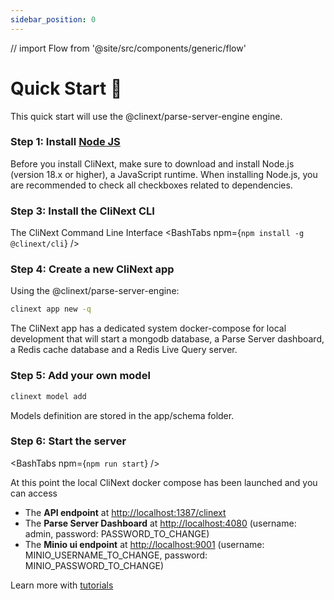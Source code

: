 ```yaml
---
sidebar_position: 0
---
```


// import Flow from '@site/src/components/generic/flow'

# Quick Start 🚀

This quick start will use the @clinext/parse-server-engine engine.

### Step 1: Install [Node JS](https://nodejs.org/en/download/)
Before you install CliNext, make sure to download and install Node.js (version 18.x or higher), a JavaScript runtime.
When installing Node.js, you are recommended to check all checkboxes related to dependencies.


### Step 3: Install the CliNext CLI
The CliNext Command Line Interface 
<BashTabs npm={`npm install -g @clinext/cli`} />

### Step 4: Create a new CliNext app 
Using the @clinext/parse-server-engine:
```bash
clinext app new -q
```
The CliNext app has a dedicated system docker-compose for local development that will start a mongodb database, a Parse Server dashboard, a Redis cache database and a Redis Live Query server.

### Step 5: Add your own model
```bash
clinext model add
```

Models definition are stored in the app/schema folder.

### Step 6: Start the server
<BashTabs npm={`npm run start`} />

At this point the local CliNext docker compose has been launched and you can access
- The **API endpoint** at [http://localhost:1387/clinext](http://localhost:1387/clinext)
- The **Parse Server Dashboard** at [http://localhost:4080](http://localhost:4080) (username: admin, password: PASSWORD_TO_CHANGE)
- The **Minio ui endpoint** at [http://localhost:9001](http://localhost:9001) (username: MINIO_USERNAME_TO_CHANGE, password: MINIO_PASSWORD_TO_CHANGE)

Learn more with [tutorials](./tutorials/overview.mdx)